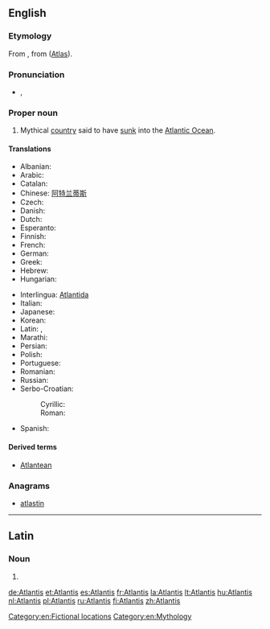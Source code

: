 ==English==

===Etymology===
From {{etyl|grc|en}} {{term|Ἀτλαντίς|tr=Atlantis|lang=grc|sc=polytonic}}, from {{l/grc|Ἄτλας}} ([[Atlas]]).

===Pronunciation===
* {{IPA|/ətˈlæntəs/}}, {{X-SAMPA|/@t'l{nt@s/}}

===Proper noun===
{{en-proper noun}}

# Mythical [[country]] said to have [[sink|sunk]] into the [[Atlantic Ocean]].

====Translations====
{{trans-top|mythical country said to have sunk into the ocean}}
* Albanian: {{t-|sq|Atlantida}}
* Arabic: {{t-|ar|أطلانطس|sc=Arab}}
* Catalan: {{t-|ca|Atlàntida|f}}
* Chinese: [[阿特兰蒂斯]]
* Czech: {{t+|cs|Atlantida|f}}
* Danish: {{t-|da|Atlantis}}
* Dutch: {{t+|nl|Atlantis}}
* Esperanto: {{t-|eo|Atlantido}}
* Finnish: {{t+|fi|Atlantis}}
* French: {{t+|fr|Atlantide|f}}
* German: {{t+|de|Atlantis}}
* Greek: {{t-|el|Ατλαντίδα|sc=Grek}}
* Hebrew: {{t-|he|אטלנטיס|sc=Hebr}}
* Hungarian: {{t-|hu|Atlantisz}}
{{trans-mid}}
* Interlingua: [[Atlantida]]
* Italian: {{t-|it|Atlantide}}
* Japanese: {{t-|ja|アトランティス|sc=Jpan}}
* Korean: {{t-|ko|아틀란티스|sc=Hang}}
* Latin: {{t-|la|atlantis insula|f}}, {{t-|la|atlantis|f}}
* Marathi: {{t-|mr|अट्लॅन्टिस|m|tr=aṭlǎnṭisa|sc=Deva}}
* Persian: {{t-|fa|آتلانتیس|sc=fa-Arab}}
* Polish: {{t+|pl|Atlantyda|f}}
* Portuguese: {{t-|pt|Atlântida|f}}
* Romanian: {{t-|ro|Atlantida|f}}
* Russian: {{t+|ru|Атлантида|f|tr=Atlantída}}
* Serbo-Croatian:
*: Cyrillic: {{t-|sh|Атлантида|f|alt=Атланти́да}}
*: Roman: {{t-|sh|Atlantida|f|alt=Atlantída}}
* Spanish: {{t-|es|Atlántida|f}}
{{trans-bottom}}

====Derived terms====
* [[Atlantean]]

===Anagrams===
* [[atlastin#English|atlastin]]

[[Category:en:Fictional locations]]
[[Category:en:Mythology]]

----

==Latin==

===Noun===
{{la-noun-form|Ātlantis}}

# {{inflection of|Atlas|Ātlās|gen|s|lang=la}}

[[de:Atlantis]]
[[et:Atlantis]]
[[es:Atlantis]]
[[fr:Atlantis]]
[[la:Atlantis]]
[[lt:Atlantis]]
[[hu:Atlantis]]
[[nl:Atlantis]]
[[pl:Atlantis]]
[[ru:Atlantis]]
[[fi:Atlantis]]
[[zh:Atlantis]]